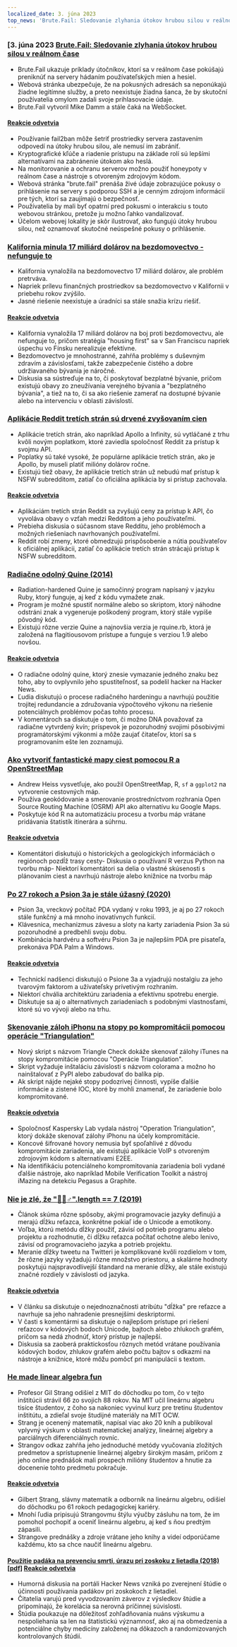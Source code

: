 ```yaml
---
localized_date: 3. júna 2023
top_news: 'Brute.Fail: Sledovanie zlyhania útokov hrubou silou v reálnom čase'
---
```




<CallToAction />

<Steps>

### [3. júna 2023 [Brute.Fail: Sledovanie zlyhania útokov hrubou silou v reálnom čase](https://brute.fail/)

- Brute.Fail ukazuje príklady útočníkov, ktorí sa v reálnom čase pokúšajú preniknúť na servery hádaním používateľských mien a hesiel.
- Webová stránka ubezpečuje, že na pokusných adresách sa neponúkajú žiadne legitímne služby, a preto neexistuje žiadna šanca, že by skutoční používatelia omylom zadali svoje prihlasovacie údaje.
- Brute.Fail vytvoril Mike Damm a stále čaká na WebSocket.

#### [Reakcie odvetvia](http://news.ycombinator.com/item?id=36169954)

- Používanie fail2ban môže šetriť prostriedky servera zastavením odpovedí na útoky hrubou silou, ale nemusí im zabrániť.
- Kryptografické kľúče a riadenie prístupu na základe rolí sú lepšími alternatívami na zabránenie útokom ako heslá.
- Na monitorovanie a ochranu serverov možno použiť honeypoty v reálnom čase a nástroje s otvoreným zdrojovým kódom.
- Webová stránka "brute.fail" prenáša živé údaje zobrazujúce pokusy o prihlásenie na servery s podporou SSH a je cenným zdrojom informácií pre tých, ktorí sa zaujímajú o bezpečnosť.
- Používatelia by mali byť opatrní pred pokusmi o interakciu s touto webovou stránkou, pretože ju možno ľahko vandalizovať.
- Účelom webovej lokality je skôr ilustrovať, ako fungujú útoky hrubou silou, než oznamovať skutočné neúspešné pokusy o prihlásenie.

### [Kalifornia minula 17 miliárd dolárov na bezdomovectvo - nefunguje to](https://www.wsj.com/articles/california-homeless-population-oakland-wood-street-encampment-78d42cc3)

- Kalifornia vynaložila na bezdomovectvo 17 miliárd dolárov, ale problém pretrváva.
- Napriek prílevu finančných prostriedkov sa bezdomovectvo v Kalifornii v priebehu rokov zvýšilo.
- Jasné riešenie neexistuje a úradníci sa stále snažia krízu riešiť.

#### [Reakcie odvetvia](http://news.ycombinator.com/item?id=36162154)

- Kalifornia vynaložila 17 miliárd dolárov na boj proti bezdomovectvu, ale nefunguje to, pričom stratégia "housing first" sa v San Franciscu napriek úspechu vo Fínsku nerealizuje efektívne.
- Bezdomovectvo je mnohostranné, zahŕňa problémy s duševným zdravím a závislosťami, takže zabezpečenie čistého a dobre udržiavaného bývania je náročné.
- Diskusia sa sústreďuje na to, či poskytovať bezplatné bývanie, pričom existujú obavy zo zneužívania verejného bývania a "bezplatného bývania", a tiež na to, či sa ako riešenie zamerať na dostupné bývanie alebo na intervenciu v oblasti závislostí.

### [Aplikácie Reddit tretích strán sú drvené zvyšovaním cien](https://kotaku.com/reddit-third-party-3rd-apps-pricing-crush-ios-android-1850493992)

- Aplikácie tretích strán, ako napríklad Apollo a Infinity, sú vytláčané z trhu kvôli novým poplatkom, ktoré zaviedla spoločnosť Reddit za prístup k svojmu API.
- Poplatky sú také vysoké, že populárne aplikácie tretích strán, ako je Apollo, by museli platiť milióny dolárov ročne.
- Existujú tiež obavy, že aplikácie tretích strán už nebudú mať prístup k NSFW subredditom, zatiaľ čo oficiálna aplikácia by si prístup zachovala.

#### [Reakcie odvetvia](http://news.ycombinator.com/item?id=36162235)

- Aplikáciám tretích strán Reddit sa zvyšujú ceny za prístup k API, čo vyvoláva obavy o vzťah medzi Redditom a jeho používateľmi.
- Prebieha diskusia o súčasnom stave Redditu, jeho problémoch a možných riešeniach navrhovaných používateľmi.
- Reddit robí zmeny, ktoré obmedzujú prispôsobenie a nútia používateľov k oficiálnej aplikácii, zatiaľ čo aplikácie tretích strán strácajú prístup k NSFW subredditom.

### [Radiačne odolný Quine (2014)](https://github.com/mame/radiation-hardened-quine)

- Radiation-hardened Quine je samočinný program napísaný v jazyku Ruby, ktorý funguje, aj keď z kódu vymažete znak.
- Program je možné spustiť normálne alebo so skriptom, ktorý náhodne odstráni znak a vygeneruje poškodený program, ktorý stále vypíše pôvodný kód.
- Existujú rôzne verzie Quine a najnovšia verzia je rquine.rb, ktorá je založená na flagitiousovom prístupe a funguje s verziou 1.9 alebo novšou.

#### [Reakcie odvetvia](http://news.ycombinator.com/item?id=36162164)

- O radiačne odolný quine, ktorý znesie vymazanie jedného znaku bez toho, aby to ovplyvnilo jeho spustiteľnosť, sa podelil hacker na Hacker News.
- Ľudia diskutujú o procese radiačného hardeningu a navrhujú použitie trojitej redundancie a združovania výpočtového výkonu na riešenie potenciálnych problémov počas tohto procesu.
- V komentároch sa diskutuje o tom, či možno DNA považovať za radiačne vytvrdený kvín; príspevok je pozoruhodný svojimi pôsobivými programátorskými výkonmi a môže zaujať čitateľov, ktorí sa s programovaním ešte len zoznamujú.

### [Ako vytvoriť fantastické mapy ciest pomocou R a OpenStreetMap](https://www.andrewheiss.com/blog/2023/06/01/geocoding-routing-openstreetmap-r/)

- Andrew Heiss vysvetľuje, ako použil OpenStreetMap, R, `sf` a `ggplot2` na vytvorenie cestovných máp.
- Používa geokódovanie a smerovanie prostredníctvom rozhrania Open Source Routing Machine (OSRM) API ako alternatívu ku Google Maps.
- Poskytuje kód R na automatizáciu procesu a tvorbu máp vrátane pridávania štatistík itinerára a súhrnu.

#### [Reakcie odvetvia](http://news.ycombinator.com/item?id=36159864)

- Komentátori diskutujú o historických a geologických informáciách o regiónoch pozdĺž trasy cesty- Diskusia o používaní R verzus Python na tvorbu máp- Niektorí komentátori sa delia o vlastné skúsenosti s plánovaním ciest a navrhujú nástroje alebo knižnice na tvorbu máp

### [Po 27 rokoch a Psion 3a je stále úžasný (2020)](https://mcgst.com/2020/12/01/27-years-later-and-the-psion-3a-is-still-wonderful/)

- Psion 3a, vreckový počítač PDA vydaný v roku 1993, je aj po 27 rokoch stále funkčný a má mnoho inovatívnych funkcií.
- Klávesnica, mechanizmus závesu a sloty na karty zariadenia Psion 3a sú pozoruhodné a predbehli svoju dobu.
- Kombinácia hardvéru a softvéru Psion 3a je najlepším PDA pre pisateľa, prekonáva PDA Palm a Windows.

#### [Reakcie odvetvia](http://news.ycombinator.com/item?id=36162265)

- Technickí nadšenci diskutujú o Psione 3a a vyjadrujú nostalgiu za jeho tvarovým faktorom a užívateľsky prívetivým rozhraním.
- Niektorí chvália architektúru zariadenia a efektívnu spotrebu energie.
- Diskutuje sa aj o alternatívnych zariadeniach s podobnými vlastnosťami, ktoré sú vo vývoji alebo na trhu.

### [Skenovanie záloh iPhonu na stopy po kompromitácii pomocou operácie "Triangulation"](https://github.com/KasperskyLab/triangle_check)

- Nový skript s názvom Triangle Check dokáže skenovať zálohy iTunes na stopy kompromitácie pomocou "Operácie Triangulation".
- Skript vyžaduje inštaláciu závislosti s názvom colorama a možno ho nainštalovať z PyPI alebo zabudovať do balíka pip.
- Ak skript nájde nejaké stopy podozrivej činnosti, vypíše ďalšie informácie a zistené IOC, ktoré by mohli znamenať, že zariadenie bolo kompromitované.

#### [Reakcie odvetvia](http://news.ycombinator.com/item?id=36164340)

- Spoločnosť Kaspersky Lab vydala nástroj "Operation Triangulation", ktorý dokáže skenovať zálohy iPhonu na účely kompromitácie.
- Koncové šifrované hovory nemusia byť spoľahlivé z dôvodu kompromitácie zariadenia, ale existujú aplikácie VoIP s otvoreným zdrojovým kódom s alternatívami E2EE.
- Na identifikáciu potenciálneho kompromitovania zariadenia boli vydané ďalšie nástroje, ako napríklad Mobile Verification Toolkit a nástroj iMazing na detekciu Pegasus a Graphite.

### [Nie je zlé, že "🤦🏼♂".length == 7 (2019)](https://hsivonen.fi/string-length/)

- Článok skúma rôzne spôsoby, akými programovacie jazyky definujú a merajú dĺžku reťazca, konkrétne pokiaľ ide o Unicode a emotikony.
- Voľba, ktorú metódu dĺžky použiť, závisí od potrieb programu alebo projektu a rozhodnutie, či dĺžku reťazca počítať ochotne alebo lenivo, závisí od programovacieho jazyka a potrieb projektu.
- Meranie dĺžky tweetu na Twitteri je komplikované kvôli rozdielom v tom, že rôzne jazyky vyžadujú rôzne množstvo priestoru, a skalárne hodnoty poskytujú najspravodlivejší štandard na meranie dĺžky, ale stále existujú značné rozdiely v závislosti od jazyka.

#### [Reakcie odvetvia](http://news.ycombinator.com/item?id=36159443)

- V článku sa diskutuje o nejednoznačnosti atribútu "dĺžka" pre reťazce a navrhuje sa jeho nahradenie presnejšími deskriptormi.
- V časti s komentármi sa diskutuje o najlepšom prístupe pri riešení reťazcov v kódových bodoch Unicode, bajtoch alebo zhlukoch grafém, pričom sa nedá zhodnúť, ktorý prístup je najlepší.
- Diskusia sa zaoberá praktickosťou rôznych metód vrátane používania kódových bodov, zhlukov grafém alebo počtu bajtov s odkazmi na nástroje a knižnice, ktoré môžu pomôcť pri manipulácii s textom.

### [He made linear algebra fun](https://news.mit.edu/2023/gilbert-strang-made-linear-algebra-fun-0531)

- Profesor Gil Strang odišiel z MIT do dôchodku po tom, čo v tejto inštitúcii strávil 66 zo svojich 88 rokov. Na MIT učil lineárnu algebru tisíce študentov, z čoho sa nakoniec vyvinul kurz pre tretinu študentov inštitútu, a zdieľal svoje študijné materiály na MIT OCW.
- Strang je ocenený matematik, napísal viac ako 20 kníh a publikoval vplyvný výskum v oblasti matematickej analýzy, lineárnej algebry a parciálnych diferenciálnych rovníc.
- Strangov odkaz zahŕňa jeho jednoduché metódy vyučovania zložitých predmetov a sprístupnenie lineárnej algebry širokým masám, pričom z jeho online prednášok mali prospech milióny študentov a hnutie za docenenie tohto predmetu pokračuje.

#### [Reakcie odvetvia](http://news.ycombinator.com/item?id=36168068)

- Gilbert Strang, slávny matematik a odborník na lineárnu algebru, odišiel do dôchodku po 61 rokoch pedagogickej kariéry.
- Mnohí ľudia pripisujú Strangovmu štýlu výučby zásluhu na tom, že im pomohol pochopiť a oceniť lineárnu algebru, aj keď s ňou predtým zápasili.
- Strangove prednášky a zdroje vrátane jeho knihy a videí odporúčame každému, kto sa chce naučiť lineárnu algebru.

#### [Použitie padáka na prevenciu smrti, úrazu pri zoskoku z lietadla (2018) [pdf]](https://www.bmj.com/content/bmj/363/bmj.k5094.full.pdf) [Reakcie odvetvia](http://news.ycombinator.com/item?id=36161175)

- Humorná diskusia na portáli Hacker News vzniká po zverejnení štúdie o účinnosti používania padákov pri zoskokoch z lietadiel.
- Čitatelia varujú pred vyvodzovaním záverov z výsledkov štúdie a pripomínajú, že korelácia sa nerovná príčinnej súvislosti.
- Štúdia poukazuje na dôležitosť zohľadňovania nuáns výskumu a nespoliehania sa len na štatistickú významnosť, ako aj na obmedzenia a potenciálne chyby medicíny založenej na dôkazoch a randomizovaných kontrolovaných štúdií.

</Steps>
